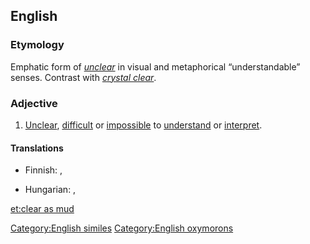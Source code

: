 ==English==

===Etymology===
Emphatic form of ''[[unclear]]'' in visual and metaphorical “understandable” senses. Contrast with ''[[crystal clear]]''.

===Adjective===
{{en-adj|-}}

# {{lb|en|simile}} [[unclear|Unclear]], [[difficult]] or [[impossible]] to [[understand]] or [[interpret]].

====Translations====
{{trans-top|unclear}}
* Finnish: {{t+|fi|samea}}, {{t|fi|läpinäkymätön}}
{{trans-mid}}
* Hungarian: {{t|hu|világos, mint a vakablak}}, {{t|hu|se füle, se farka}}
{{trans-bottom}}

[[Category:English similes]]
[[Category:English oxymorons]]

[[et:clear as mud]]